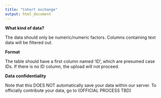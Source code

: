 ```yaml
---
title: "Cohort exchange"
output: html_document
---
```


**What kind of data?**

The data should only be numeric/numeric factors. Columns containing text data will be filtered out.

**Format**

The table should have a first column named 'ID', which are presumed case IDs. If there is no ID column, the upload will not proceed.

**Data confidentiality**

Note that this DOES NOT automatically save your data within our server. To officially contribute your data, go to (OFFICIAL PROCESS TBD)
